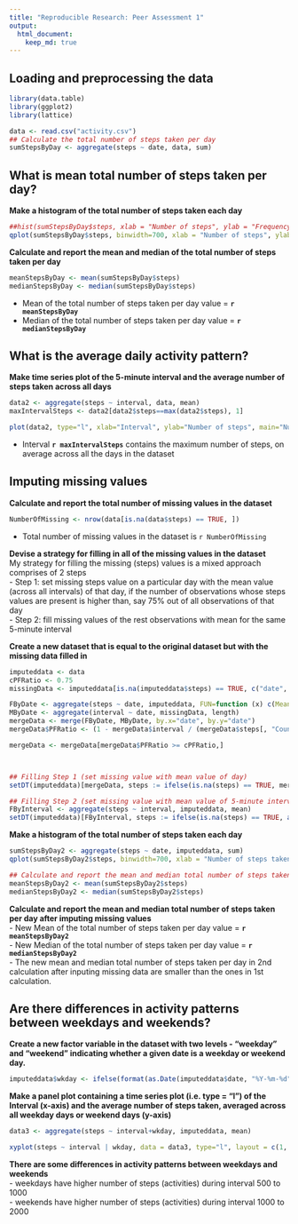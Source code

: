 ---
title: "Reproducible Research: Peer Assessment 1"
output: 
  html_document:
    keep_md: true
---


## Loading and preprocessing the data
```{r part1, echo=TRUE}
library(data.table)
library(ggplot2)
library(lattice)

data <- read.csv("activity.csv")
## Calculate the total number of steps taken per day
sumStepsByDay <- aggregate(steps ~ date, data, sum)
```

## What is mean total number of steps taken per day?
**Make a histogram of the total number of steps taken each day**
```{r part21_plot1, fig.height=5}
##hist(sumStepsByDay$steps, xlab = "Number of steps", ylab = "Frequency", main = "Histogram of the total number of steps taken each day", breaks=50, col = "red")
qplot(sumStepsByDay$steps, binwidth=700, xlab = "Number of steps", ylab = "Count", main = "Histogram of the total number of steps taken each day")
```

**Calculate and report the mean and median of the total number of steps taken per day**
```{r part22}
meanStepsByDay <- mean(sumStepsByDay$steps)
medianStepsByDay <- median(sumStepsByDay$steps)
```
- Mean of the total number of steps taken per day value = **`r meanStepsByDay`**  
- Median of the total number of steps taken per day value = **`r medianStepsByDay`** 

## What is the average daily activity pattern?  
**Make time series plot of the 5-minute interval and the average number of steps taken across all days**
```{r part3, fig.height=5}
data2 <- aggregate(steps ~ interval, data, mean)
maxIntervalSteps <- data2[data2$steps==max(data2$steps), 1]

plot(data2, type="l", xlab="Interval", ylab="Number of steps", main="Number of steps across days")
```

- Interval **`r maxIntervalSteps`** contains the maximum number of steps, on average across all the days in the dataset  

## Imputing missing values
**Calculate and report the total number of missing values in the dataset**
```{r part41}
NumberOfMissing <- nrow(data[is.na(data$steps) == TRUE, ])
```
- Total number of missing values in the dataset is `r NumberOfMissing`  

**Devise a strategy for filling in all of the missing values in the dataset**  
My strategy for filling the missing (steps) values is a mixed approach comprises of 2 steps  
- Step 1: set missing steps value on a particular day with the mean value (across all intervals) of that day, if the number of observations whose steps values are present is higher than, say 75% out of all observations of that day  
- Step 2: fill missing values of the rest observations with mean for the same 5-minute interval  

**Create a new dataset that is equal to the original dataset but with the missing data filled in**
```{r part42, echo=TRUE, results="hide"}
imputeddata <- data
cPFRatio <- 0.75
missingData <- imputeddata[is.na(imputeddata$steps) == TRUE, c("date", "interval")]

FByDate <- aggregate(steps ~ date, imputeddata, FUN=function (x) c(Mean = mean(x), Count = length(x)))
MByDate <- aggregate(interval ~ date, missingData, length)
mergeData <- merge(FByDate, MByDate, by.x="date", by.y="date")
mergeData$PFRatio <- (1 - mergeData$interval / (mergeData$steps[, "Count"] + mergeData$interval))

mergeData <- mergeData[mergeData$PFRatio >= cPFRatio,]



## Filling Step 1 (set missing value with mean value of day)
setDT(imputeddata)[mergeData, steps := ifelse(is.na(steps) == TRUE, mergeData$steps[, "Mean"], steps), on = "date"]

## Filling Step 2 (set missing value with mean value of 5-minute interval)
FByInterval <- aggregate(steps ~ interval, imputeddata, mean)
setDT(imputeddata)[FByInterval, steps := ifelse(is.na(steps) == TRUE, as.integer(FByInterval$steps), steps), on = "interval"]
```

**Make a histogram of the total number of steps taken each day**
```{r part43, fig.height=5}
sumStepsByDay2 <- aggregate(steps ~ date, imputeddata, sum)
qplot(sumStepsByDay2$steps, binwidth=700, xlab = "Number of steps taken per day", ylab = "Count", main = "Histogram of the total number of steps - Imputing missing values")

## Calculate and report the mean and median total number of steps taken per day
meanStepsByDay2 <- mean(sumStepsByDay2$steps)
medianStepsByDay2 <- median(sumStepsByDay2$steps)
```
**Calculate and report the mean and median total number of steps taken per day after imputing missing values**  
- New Mean of the total number of steps taken per day value = **`r meanStepsByDay2`**  
- New Median of the total number of steps taken per day value = **`r medianStepsByDay2`**  
- The new mean and median total number of steps taken per day in 2nd calculation after inputing missing data are smaller than the ones in 1st calculation.

## Are there differences in activity patterns between weekdays and weekends?  
**Create a new factor variable in the dataset with two levels - "weekday" and "weekend" indicating whether a given date is a weekday or weekend day.**
```{r part51}
imputeddata$wkday <- ifelse(format(as.Date(imputeddata$date, "%Y-%m-%d"), "%a") %in% c("Sat","Sun"), "weekend", "weekday")
```
**Make a panel plot containing a time series plot (i.e. type = "l") of the Interval (x-axis) and the average number of steps taken, averaged across all weekday days or weekend days (y-axis)**
```{r part52, fig.height=5}
data3 <- aggregate(steps ~ interval+wkday, imputeddata, mean)

xyplot(steps ~ interval | wkday, data = data3, type="l", layout = c(1, 2), xlab="Interval", ylab="Number of steps")
```

**There are some differences in activity patterns between weekdays and weekends**  
- weekdays have higher number of steps (activities) during interval 500 to 1000  
- weekends have higher number of steps (activities) during interval 1000 to 2000